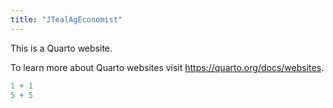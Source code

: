 ```yaml
---
title: "JTealAgEconomist"
---
```


This is a Quarto website.

To learn more about Quarto websites visit <https://quarto.org/docs/websites>.

```r
1 + 1
5 + 5
```
